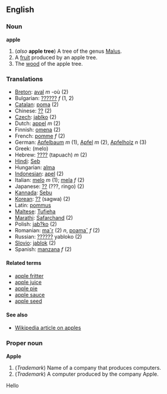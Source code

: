 ==English==
===Noun===
'''apple'''

#(''also'' '''apple tree''') A tree of the genus [[Malus]].
#A [[fruit]] produced by an apple tree.
#The [[wood]] of the apple tree.

===Translations===
*[[Breton]]: [[aval]] ''m'' -où (2)
*Bulgarian: [[??????]] ''f'' (1, 2)
*[[Catalan]]: [[poma]] (2)
*Chinese: [[??]] (2)
*[[Czech]]: [[jablko]] (2)
*Dutch: [[appel]] ''m'' (2)
*Finnish: [[omena]] (2)
*French: [[pomme]] ''f'' (2)
*German: [[Apfelbaum]] ''m'' (1), [[Apfel]] ''m'' (2), [[Apfelholz]] ''n'' (3)
*Greek: [[ ]] (melo)
*Hebrew: [[????]] (tapuach) ''m'' (2)
*[[Hindi]]: [[Seb]]
*Hungarian: [[alma]]
*[[Indonesian]]: [[apel]] (2)
*Italian: [[melo]] ''m'' (1); [[mela]] ''f'' (2)
*Japanese: [[??]] (???, ringo) (2)
*[[Kannada]]: [[Sebu]]
*[[Korean]]: [[??]] (sagwa) (2)
*Latin: [[pommus]]
*[[Maltese]]: [[Tufieha]]
*[[Marathi]]: [[Safarchand]] (2)
*Polish: [[jab?ko]] (2)
*Romanian: [[ma˘r]] (2) ''n'', [[poama˘]] ''f'' (2)
*Russian: [[??????]] yabloko (2)
*[[Slovio]]: [[jablok]] (2)
*Spanish: [[manzana]] ''f'' (2)

====Related terms====
*[[apple fritter]]
*[[apple juice]]
*[[apple pie]]
*[[apple sauce]]
*[[apple seed]]

====See also====
*[[en:Apple|Wikipedia article on apples]]

===Proper noun===
'''Apple'''

#(''Trademark'') Name of a company that produces computers.
#(''Trademark'') A computer produced by the company Apple.
Hello
